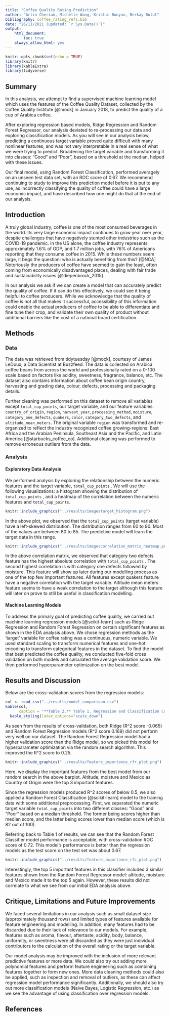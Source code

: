 ```yaml
---
title: "Coffee Quality Rating Prediction"
author: "Arlin Cherian, Michelle Wang, Kristin Bunyan, Berkay Bulut"
bibliography: coffee_rating_refs.bib
date: "26/11/2021 (updated: `r Sys.Date()`)" 
output: 
    html_document:
        toc: true
    always_allow_html: yes
---
```


```r
knitr::opts_chunk$set(echo = TRUE)
library(knitr)
library(kableExtra)
library(tidyverse)
```

## Summary

In this analysis, we attempt to find a supervised machine learning model which uses the features of the Coffee Quality Dataset, collected by the Coffee Quality Institute [@mock] in January 2018, to predict the quality of a cup of Arabica coffee.

After exploring regression based models, Ridge Regression and Random Forest Regressor, our analysis deviated to re-processing our data and exploring classification models. As you will see in our analysis below, predicting a continuous target variable proved quite difficult with many nonlinear features, and was not very interpretable in a real sense of what we were trying to predict. Broadening the target variable and transforming it into classes: "Good" and "Poor", based on a threshold at the median, helped with these issues.

Our final model, using Random Forest Classification, performed averagely on an unseen test data set, with an ROC score of 0.67. We recommend continuing to study to improve this prediction model before it is put to any use, as incorrectly classifying the quality of coffee could have a large economic impact, and have described how one might do that at the end of our analysis.

## Introduction

A truly global industry, coffee is one of the most consumed beverages in the world. Its very large economic impact continues to grow year over year, despite challenges that have negatively stunted other industries such as the COVID-19 pandemic. In the US alone, the coffee industry represents approximately 1.6% of GDP, and 1.7 million jobs, with 76% of Americans reporting that they consume coffee in 2015. While these numbers seem large, it begs the question: who is actually benefiting from this? [@NCA] Notoriously the producers of coffee have seemed to gain the least, often coming from economically disadvantaged places, dealing with fair trade and sustainability issues [@diepenbrock_2015].

In our analysis we ask if we can create a model that can accurately predict the quality of coffee. If it can do this effectively, we could see it being helpful to coffee producers. While we acknowledge that the quality of coffee is not all that makes it successful, accessibility of this information could enable the actual producers of coffee to be able to differentiate and fine tune their crop, and validate their own quality of product without additional barriers like the cost of a national board certification.

## Methods

### Data

The data was retrieved from tidytuesday [@mock], courtesy of James LeDoux, a Data Scientist at Buzzfeed. The data is collected on Arabica coffee beans from across the world and professionally rated on a 0-100 scale based on factors like acidity, sweetness, fragrance, balance, etc. The dataset also contains information about coffee bean origin country, harvesting and grading date, colour, defects, processing and packaging details.

Further cleaning was performed on this dataset to remove all variables except `total_cup_points`, our target variable, and our feature variables: `country_of_origin`, `region`, `harvest_year`, `processing_method`, `moisture`, `category_one_defects`, `quakers`, `color`, `category_two_defects`, and `altitude_mean_meters`. The original variable `region` was transformed and re-organized to reflect the industry recognized coffee growing-regions: East Africa and the Arabian Peninsula, Southeast Asia and the Pacific, and Latin America [@starbucks_coffee_co]. Additional cleaning was performed to remove erroneous outliers from the data.

### Analysis

#### Exploratory Data Analysis

We performed analysis by exploring the relationship between the numeric features and the target variable, `total_cup_points` . We will use the following visualizations: a histogram showing the distribution of `total_cup_points` , and a heatmap of the correlation between the numeric features and `total_cup_points`.

```r
knitr::include_graphics("../results/imagestarget_histogram.png")
```

In the above plot, we observed that the `total_cup_points` (target variable) have a left-skewed distribution. The distribution ranges from 60 to 90. Most of the values are between 80 to 85. The predictive model will learn the target data in this range.

```r
knitr::include_graphics("../results/imagescorrelation_matrix_heatmap.png")
```

In the above correlation matrix, we observed that category two defects feature has the highest absolute correlation with `total_cup_points` . The second highest correlation is with category one defects followed by moisture. This feature will show up later during our modelling process as one of the top few important features. All features except quakers feature have a negative correlation with the target variable. Altitude mean meters feature seems to have a weak correlation to the target although this feature will later on prove to still be useful in classification modelling.

#### Machine Learning Models

To address the primary goal of predicting coffee quality, we carried out machine learning regression models [@scikit-learn] such as Ridge Regression and Random Forest Regression on certain significant features as shown in the EDA analysis above. We chose regression methods as the 'target' variable for coffee rating was a continuous, numeric variable. We used standard scaling to transform numerical features and one-hot encoding to transform categorical features in the dataset. To find the model that best predicted the coffee quality, we conducted five-fold cross validation on both models and calculated the average validation score. We then performed hyperparameter optimization on the best model.

## Results and Discussion

Below are the cross-validation scores from the regression models:

```r
col <- read_csv("../results/model_comparison.csv")
kable(col,
      caption = "**Table 2.** Table 1. Regression and Classification Cross-validation Results.") %>%
  kable_styling(latex_options="scale_down")
```

As seen from the results of cross-validation, both Ridge (R\^2 score -0.065) and Random Forest Regression models (R\^2 score 0.169) did not perform very well on our dataset. The Random Forest Regression model had a higher validation score than the Ridge model, so we picked this model for hyperparameter optimization via the random search algorithm. This improved the R\^2 score to 0.25.

```r
knitr::include_graphics("../results/feature_importance_rfr_plot.png")
```

Here, we display the important features from the best model from our random search in the above barplot. Altitude, moisture and Mexico as Country of Origin were the top 3 important features.

Since the regression models produced R\^2 scores of below 0.5, we also applied a Random Forest Classification [@scikit-learn] model to the training data with some additional preprocessing. First, we separated the numeric target variable `total_cup_points` into two different classes: "Good" and "Poor" based on a median threshold. The former being scores higher than median score, and the latter being scores lower than median score (which is 82 out of 100).

Referring back to Table 1 of results, we can see that the Random Forest Classifier model performance is acceptable, with cross-validation ROC score of 0.72. This model's performance is better than the regression models as the test score on the test set was about 0.67.

```r
knitr::include_graphics("../results/feature_importance_rfc_plot.png")
```

Interestingly, the top 5 important features in this classifier included 3 similar features shown from the Random Forest Regressor model: altitude, moisture and Mexico made it to the top 5 again. However, these results did not correlate to what we see from our initial EDA analysis above.

## Critique, Limitations and Future Improvements

We faced several limitations in our analysis such as small dataset size (approximately thousand rows) and limited types of features available for feature engineering and modelling. In addition, many features had to be discarded due to their lack of relevance to our models. For example, features such as aroma, flavour, aftertaste, acidity, body, balance, uniformity, or sweetness were all discarded as they were just individual contributors to the calculation of the overall rating or the target variable.

Our model analysis may be improved with the inclusion of more relevant predictive features or more data. We could also try out adding more polynomial features and perform feature engineering such as combining features together to form new ones. More data cleaning methods could also be applied, such as inspection and removal of outliers, as these can affect regression model performance significantly. Additionally, we should also try out more classification models (Naive Bayes, Logistic Regression, etc.) as we see the advantage of using classification over regression models.

## References
